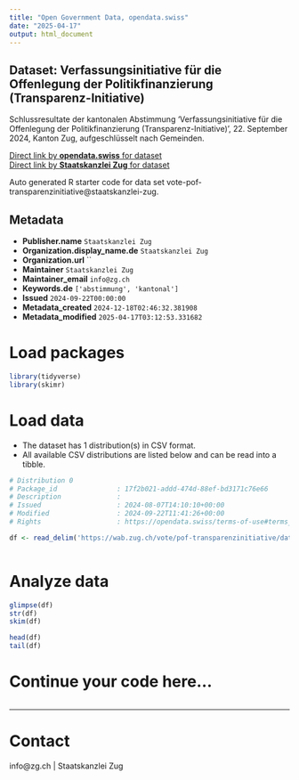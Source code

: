 ```yaml
---
title: "Open Government Data, opendata.swiss"
date: "2025-04-17"
output: html_document
---
```


## Dataset: Verfassungsinitiative für die Offenlegung der Politikfinanzierung (Transparenz-Initiative)

Schlussresultate der kantonalen Abstimmung 'Verfassungsinitiative für die Offenlegung der Politikfinanzierung (Transparenz-Initiative)', 22. September 2024, Kanton Zug, aufgeschlüsselt nach Gemeinden.

[Direct link by **opendata.swiss** for dataset](https://opendata.swiss/de/dataset/verfassungsinitiative-fur-die-offenlegung-der-politikfinanzierung-transparenz-initiative)<br>
[Direct link by **Staatskanzlei Zug** for dataset](https://wab.zug.ch/vote/pof-transparenzinitiative/data)

Auto generated R starter code for data set vote-pof-transparenzinitiative@staatskanzlei-zug.

## Metadata

- **Publisher.name** `Staatskanzlei Zug`
- **Organization.display_name.de** `Staatskanzlei Zug`
- **Organization.url** ``
- **Maintainer** `Staatskanzlei Zug`
- **Maintainer_email** `info@zg.ch`
- **Keywords.de** `['abstimmung', 'kantonal']`
- **Issued** `2024-09-22T00:00:00`
- **Metadata_created** `2024-12-18T02:46:32.381908`
- **Metadata_modified** `2025-04-17T03:12:53.331682`


# Load packages

```r

library(tidyverse)
library(skimr)

```

# Load data

-   The dataset has 1 distribution(s) in CSV format.
-   All available CSV distributions are listed below and can be read into a tibble.

```r

# Distribution 0
# Package_id               : 17f2b021-addd-474d-88ef-bd3171c76e66
# Description              : 
# Issued                   : 2024-08-07T14:10:10+00:00
# Modified                 : 2024-09-22T11:41:26+00:00
# Rights                   : https://opendata.swiss/terms-of-use#terms_by

df <- read_delim('https://wab.zug.ch/vote/pof-transparenzinitiative/data-csv')



```

# Analyze data

```r

glimpse(df)
str(df)
skim(df)

head(df)
tail(df)

```

# Continue your code here...

```r

```

------------------------------------------------------------------------

# Contact

info@zg.ch | Staatskanzlei Zug
